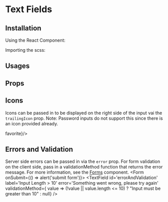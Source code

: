 
# Text Fields
## Installation

Using the React Component:


Importing the scss:


## Usages

<Playground>
    <TextField id='inputTextField' label='Text Field' className='input-example'/>
    <TextField id='passwordInput' type='password' label='Password' className='input-example'/>
    <TextField id='outlinedInput' label='Outlined' className='input-example' outlined/>
    <TextField id='inputTextFieldDisabled' label='Disabled' className='input-example' disabled/>
    <TextField id='outlinedInputDisabled' label='Disabled Outline' className='input-example' outlined disabled/>
</Playground>

## Props
<PropsTable of={TextField}/>

## Icons
Icons can be passed in to be displayed on the right side of the input vai the `trailingIcon` prop. Note: Password inputs do not support this since there is an icon provided already.

<Playground>
    <TextField id='textFieldWithIcon' label='Text Field with Icon' trailingIcon={<i className='material-icons'>favorite</i>}/>
</Playground>


## Errors and Validation
Server side errors can be passed in via the `error` prop. For form validation on the client side, pass in a validationMethod function that returns the error message. For more information, see the [Forms](/docs-forms-forms) component.
<Playground>
    <Form onSubmit={() => alert('submit form')}>
        <TextField id='errorAndValidation'
                   label='Input Length > 10'
                   error='Something went wrong, please try again'
                   validationMethod={ value => (!value || value.length <= 10) ? "Input must be greater than 10" : null}
        />
    </Form>
</Playground>


